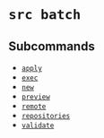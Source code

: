 # `src batch`

## Subcommands


* [`apply`](batch/apply)
* [`exec`](batch/exec)
* [`new`](batch/new)
* [`preview`](batch/preview)
* [`remote`](batch/remote)
* [`repositories`](batch/repositories)
* [`validate`](batch/validate)
	
